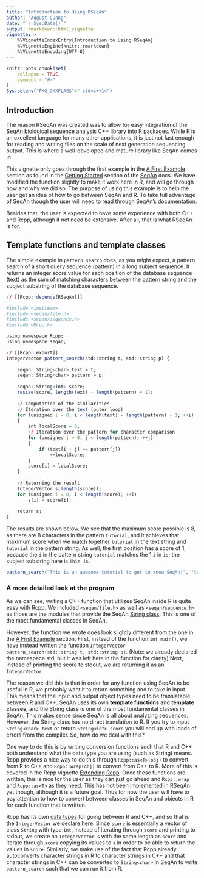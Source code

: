 ```yaml
---
title: "Introduction to Using RSeqAn"
author: "August Guang"
date: "`r Sys.Date()`"
output: rmarkdown::html_vignette
vignette: >
    %\VignetteIndexEntry{Introduction to Using RSeqAn}
    %\VignetteEngine{knitr::rmarkdown}
    %\VignetteEncoding{UTF-8}
---
```


```r
knitr::opts_chunk$set(
    collapse = TRUE,
    comment = "#>"
)
Sys.setenv("PKG_CXXFLAGS"="-std=c++14")
```

## Introduction

The reason RSeqAn was created was to allow for easy integration of the
SeqAn biological sequence analysis C++ library into R packages. While R
is an excellent language for many other applications, it is just not
fast enough for reading and writing files on the scale of next
generation sequencing output. This is where a well-developed and mature
library like SeqAn comes in.

This vignette only goes through the first example in the
[A First Example](http://seqan.readthedocs.io/en/master/Tutorial/GettingStarted/AFirstExample.html#tutorial-getting-started-first-steps-in-seqan)
section as found in the
[Getting Started](http://seqan.readthedocs.io/en/master/Tutorial/GettingStarted/)
section of the [SeqAn](http://seqan.readthedocs.io/en/master/index.html)
docs. We have modified the function slightly to make it work here
in R, and will go through how and why we did so. The purpose of using
this example is to help the user get an idea of how to go between
SeqAn and R. To take full advantage of SeqAn though the user will need
to read through SeqAn's documentation.

Besides that, the user is expected to have some experience with both
C++ and Rcpp, although it not need be extensive. After all, that is
what RSeqAn is for. 

## Template functions and template classes

The simple example in `pattern_search` does, as you might expect, a
pattern search of a short query sequence (pattern) in a long subject
sequence. It returns an integer score value for each position of the
database sequence (text) as the sum of matching characters between the
pattern string and the subject substring of the database sequence.

```r
// [[Rcpp::depends(RSeqAn)]]

#include <iostream>
#include <seqan/file.h>
#include <seqan/sequence.h>
#include <Rcpp.h>

using namespace Rcpp;
using namespace seqan;

// [[Rcpp::export]]
IntegerVector pattern_search(std::string t, std::string p) {
    
    seqan::String<char> text = t;
    seqan::String<char> pattern = p;
    
    seqan::String<int> score;
    resize(score, length(text) - length(pattern) + 1);
    
    // Computation of the similarities
    // Iteration over the text (outer loop)
    for (unsigned i = 0; i < length(text) - length(pattern) + 1; ++i)
    {
        int localScore = 0;
        // Iteration over the pattern for character comparison
        for (unsigned j = 0; j < length(pattern); ++j)
        {
            if (text[i + j] == pattern[j])
                ++localScore;
        }
        score[i] = localScore;
    }
    
    // Returning the result
    IntegerVector s(length(score));
    for (unsigned i = 0; i < length(score); ++i)
        s[i] = score[i];
    
    return s;
}
```

The results are shown below. We see that the maximum score possible is 8,
as there are 8 characters in the pattern `tutorial`, and it achieves that
maximum score when we match together `tutorial` in the text string and
`tutorial` in the pattern string. As well, the first position has a
score of 1, because the `i` in the pattern string `tutorial` matches the 1
`i` in `is`; the subject substring here is `This is `.

```r
pattern_search("This is an awesome tutorial to get to know SeqAn!", "tutorial")
```

### A more detailed look at the program

As we can see, writing a C++ function that utilizes SeqAn inside R is
quite easy with Rcpp. We included `<seqan/file.h>` as well as
`<seqan/sequence.h>` as those are the modules that provide the SeqAn
[String class](http://docs.seqan.de/seqan/master/?p=String). This is
one of the most fundamental classes in SeqAn.

However, the function we wrote does look slightly different from the
one in the
[A First Example](http://seqan.readthedocs.io/en/master/Tutorial/GettingStarted/AFirstExample.html#tutorial-getting-started-first-steps-in-seqan)
section. First, instead of the function `int main()`, we have instead
written the function
`IntegerVector pattern_search(std::string t, std::string p)`.
(Note: we already declared the namespace std, but it
was left here in the function for clarity) Next, instead of printing
the score to stdout, we are returning it as an `IntegerVector`.

The reason we did this is that in order for any function using SeqAn
to be useful in R, we probably want it to return something and to take
in input. This means that the input and output object types need to be
translatable between R and C++. SeqAn uses its own **template functions**
and **template classes**, and the String class is one of
the most fundamental classes in SeqAn. This makes sense since SeqAn is
all about analyzing sequences. However, the String class has no direct
translation to R. If you try to input `String<char> text` or return
`String<int> score` you will end up with loads of errors from the
compiler. So, how do we deal with this?

One way to do this is by writing conversion functions such that R and
C++ both understand what the data type you are using (such as String)
means. Rcpp provides a nice way to do this through `Rcpp::as<T>(obj)`
to convert from R to C++ and `Rcpp::wrap(obj)` to convert from C++ to
R. More of this is covered in the Rcpp vignette
[Extending Rcpp](http://dirk.eddelbuettel.com/code/rcpp/Rcpp-extending.pdf).
Once these functions are written, this is nice for the user as they can
just go ahead and `Rcpp::wrap` and `Rcpp::as<T>` as they need. This
has not been implemented in RSeqAn yet though, although it is a future goal.
Thus for now the user will have to pay attention to how to convert between
classes in SeqAn and objects in R for each function that is written.

Rcpp has its own [data types](https://teuder.github.io/rcpp4everyone_en/070_data_types.html)
for going between R and C++, and so that is the `IntegerVector` we
declare here. Since `score` is essentially a vector of class `String`
with type `int`, instead of iterating through `score` and printing to
stdout, we create an `IntegerVector s` with the same length as `score`
and iterate through `score` copying its values to `s` in order to be
able to return the values in `score`. Similarly, we make use of the
fact that Rcpp already autoconverts character strings in R to
character strings in C++ and that character strings in C++ can be
converted to `String<char>` in SeqAn to write `pattern_search` such
that we can run it from R.